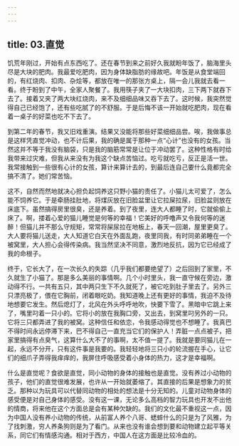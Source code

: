 ```yaml
---
---
---
```

title: 03.直觉
---




饥荒年刚过，开始有点东西吃了。还在春节到来之前好久我就盼年饭了，脑海里头尽是大块的肥肉。我最爱吃肥肉，因为身体缺脂肪的缘故吧。年饭是从食堂端回的，有红烧肉、扣肉、杂烩等，都放在唯一的那张方桌上，隔一会儿我就去看一看。终于盼到了中午，全家人聚餐了。我用筷子夹了一大块扣肉，三下两下就吞下去了。接着又夹了两大块红烧肉，来不及细细品味又吞下去了。这时候，我突然觉得自己已经饱了，还有些吃腻了的不舒服。于是后悔不该一开始就吃肥肉，现在看着一桌子的好菜也吃不下去了。

到第二年的春节，我又旧戏重演。结果又没能将那些好菜细细品尝。唉，我做事总是这样凭直觉冲动，也不计后果，我的确是属于那种一点“心计”也没有的女孩。当然这并不等于我没有脑袋，只是我的脑筋常常是让位于冲动罢了。这种性格有时给我带来过灾难，但我从来没有为我这个缺点苦恼过。吃亏就吃亏，反正是活一世。我常接触到一些很有心计的女孩，算计来算计去的，到最后连自己要什么竟都完全搞不清了。她们常苦恼。

这不，自然而然地就决心担负起饲养这只野小猫的责任了。小猫儿太可爱了，怎么能不饲养它。于是牵肠挂肚地，将煤灰放在旧脸盆里让它拉屎拉尿，旧脸盆则放在床底下。虽然搞得房里很臭，还是养着。到了夜里，连大人都睡了时，它就偷偷上床了。啊，搂着心爱的猫儿睡觉是何等的幸福！它美好的呼噜声又令我何等的迷醉！但猫儿并不那么守规矩，常常将屎尿拉在地板上，春天一回潮，屋里更臭了。大人要将猫儿送走，大人知道它白天在外面乱跑，夜里同我，有时同弟弟睡在一个被窝里，大人担心会得传染病。我当然坚决不同意，激烈地反抗，因为它已经成了我的命根子。

终于，它长大了，在一次长久的失踪（几乎我们都要绝望了）之后回到了家里，不久就生了小猫了。那是多么美丽的事情啊。几个小时里头，我一直守候在旁边，激动得不行。一共有五只，其中两只生下不久就死了，被它吃到肚子里去了。另外三只漂亮极了，偎在它胸前，闭着眼吃奶。我知道晚上还有更好的事情，我迫不及待地想要它发生。然后熄灯了，北风在外头呼呼地吹，快要下雪了。黑暗中它跳上来了，嘴里叼着一只小的。它将小的放在我胸口旁，又出去，到窝里叼另外的一只。它将三只都弄进了我的被窝。这种信任和依恋，令我感动得觉也不想睡了。我真巴不得时间永远停滞下来，巴不得自己一直充当它们的保护人！弄脏一点点被子，把家里搞得有点臭气，这算什么大不了的事啊，太不值一提了。我就是要同猫儿在一起，永远不分开，只有这件事是我要的。我轻轻地将三只小的轮流握在手心，让它们的细爪子弄得我痒痒的，我屏住呼吸感受着小身体的热力，这才是幸福啊。

什么是直觉呢？食欲是直觉，同小动物的身体的接触也是直觉。没有养过小动物的孩子，他们的直觉很难发展，也许从一开始就萎缩了。其直接的后果是想象力的贫乏。那种以为玩具可以代替同动物的相处的想法是十分无知的。儿童对动物身体的感受便是对自己身体的感受。没有这一课，无论多么高档的智力玩具也开发不出他的情商，将来他在这个方面总是会有某种欠缺的。我们的文化最不重视这一点，因为中国人没有养小动物的传统，从前富人养个八哥、蟋蟀什么的只是为了风雅，为了找刺激，穷人养条狗则是为了看门。从来也没有谁会想到要和动物建立起平等关系，同它们有情感沟通。相对于西方，中国人在这方面是比较冷血的。